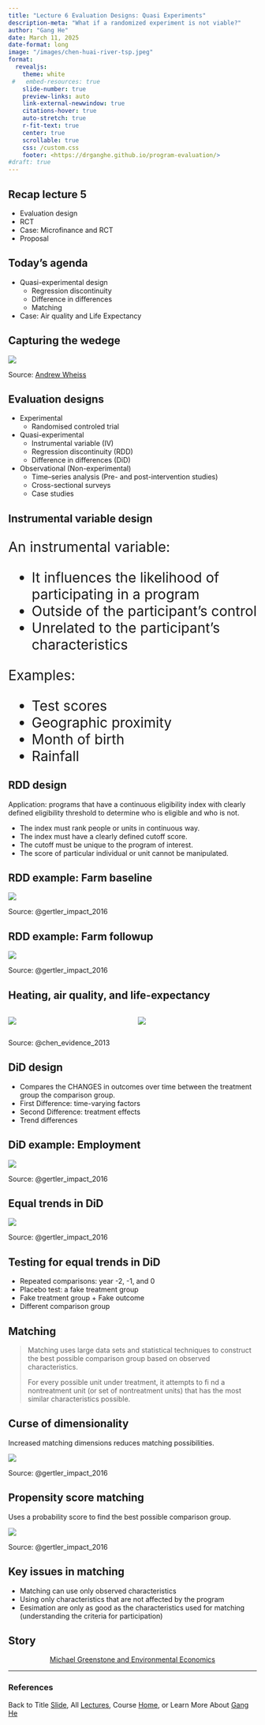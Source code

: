 ```yaml
---
title: "Lecture 6 Evaluation Designs: Quasi Experiments"
description-meta: "What if a randomized experiment is not viable?"
author: "Gang He"
date: March 11, 2025
date-format: long
image: "/images/chen-huai-river-tsp.jpeg"
format:
  revealjs:
    theme: white
 #   embed-resources: true
    slide-number: true
    preview-links: auto
    link-external-newwindow: true
    citations-hover: true
    auto-stretch: true
    r-fit-text: true
    center: true
    scrollable: true
    css: /custom.css
    footer: <https://drganghe.github.io/program-evaluation/>
#draft: true
---
```


## Recap lecture 5

- Evaluation design
- RCT
- Case: Microfinance and RCT
- Proposal


## Today's agenda

- Quasi-experimental design
  - Regression discontinuity
  - Difference in differences
  - Matching
- Case: Air quality and Life Expectancy


## Capturing the wedege

![](/images/program-effect.png){fig-align="center"}

::: footer
Source: [Andrew Wheiss](https://evalsp24.classes.andrewheiss.com/)
:::


## Evaluation designs{.smaller}

- Experimental   
  - Randomised controled trial

- Quasi-experimental   
  - Instrumental variable (IV)
  - Regression discontinuity (RDD)
  - Difference in differences (DiD)

- Observational (Non-experimental)  
  - Time–series analysis (Pre- and post-intervention studies)
  - Cross-sectional surveys
  - Case studies


## Instrumental variable design

:::{style="font-size: 28px;"}
An instrumental variable:

- It influences the likelihood of participating in a program  
- Outside of the participant’s control 
- Unrelated to the participant’s characteristics

Examples:

- Test scores
- Geographic proximity
- Month of birth
- Rainfall
:::


## RDD design

Application: programs that have a continuous eligibility index with clearly defined eligibility threshold to determine who is eligible and who is not.

- The index must rank people or units in continuous way.
- The index must have a clearly defined cutoff score.
- The cutoff must be unique to the program of interest.
- The score of particular individual or unit cannot be manipulated.


## RDD example: Farm baseline

![](/images/rdd-farm-baseline.png){fig-align="center"}

::: footer
Source: @gertler_impact_2016
:::


## RDD example: Farm followup

![](/images/rdd-farm-followup.png){fig-align="center"}

::: footer
Source: @gertler_impact_2016
:::


## Heating, air quality, and life-expectancy

:::columns

::: {.column width="50%"}
![](/images/chen-huai-river-tsp.jpeg){fig-align="center"}
:::

::: {.column width="50%"}
![](/images/chen-huai-river-life-expectancy.jpeg){fig-align="center"}
:::

:::

::: footer
Source: @chen_evidence_2013
:::


## DiD design

- Compares the CHANGES in outcomes over time between the treatment group the comparison group.
- First Difference: time-varying factors
- Second Difference: treatment effects
- Trend differences


## DiD example: Employment

![](/images/did-employment.png){fig-align="center"}

::: footer
Source: @gertler_impact_2016
:::


## Equal trends in DiD

![](/images/did-employment-trends-differ.png){fig-align="center"}

::: footer
Source: @gertler_impact_2016
:::


## Testing for equal trends in DiD

- Repeated comparisons: year -2, -1, and 0
- Placebo test: a fake treatment group
- Fake treatment group + Fake outcome
- Different comparison group


## Matching

> Matching uses large data sets and statistical techniques to construct the best possible comparison group based on observed characteristics.
>
>For every possible unit under treatment, it attempts to fi nd a nontreatment unit (or set of nontreatment units) that has the most similar characteristics possible.


## Curse of dimensionality

Increased matching dimensions reduces matching possibilities.

![](/images/exact-matching.png){fig-align="center"}

::: footer
Source: @gertler_impact_2016
:::


## Propensity score matching

Uses a probability score to find the best possible comparison group.

![](/images/propensity-score-matching.png){fig-align="center"}

::: footer  
Source: @gertler_impact_2016
:::


## Key issues in matching

- Matching can use only observed characteristics
- Using only characteristics that are not affected by the program
- Eesimation are only as good as the characteristics used for matching (understanding the criteria for participation)



## Story

:::{style="text-align:center;"}
[Michael Greenstone and Environmental Economics](/stories/michael-greenstone-and-environmental-economics.qmd)
:::





------

### References

::: {#refs}
:::

::: footer
Back to Title [Slide](lecture5.qmd), All [Lectures](schedule.qmd), Course [Home](https://drganghe.github.io/program-evaluation/), or Learn More About [Gang He](https://drganghe.github.io)
:::
